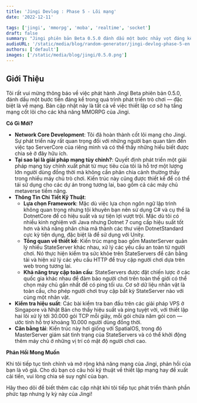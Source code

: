 ```yaml
---
title: 'Jingi Devlog : Phase 5 - Lõi mạng'
date: '2022-12-11'

tags: ['jingi', 'mmorpg', 'moba', 'realtime', 'socket']
draft: false
summary: "Jingi phiên bản Beta 0.5.0 đánh dấu một bước nhảy vọt đáng kể trong mạng, thiết lập cơ sở hạ tầng mạng cốt lõi để hỗ trợ các chức năng MMORPG mạnh mẽ. Bản cập nhật này có giải pháp mạng tùy chỉnh được tối ưu hóa để xử lý tải người dùng lớn và bao gồm khả năng truy cập máy chủ toàn cầu và cân bằng tải nâng cao."
audioURL: '/static/media/blog/random-generator/jingi-devlog-phase-5-en.mp3'
authors: ['default']
images: ['/static/media/blog/jingi/0.5.0.png']
---
```



## Giới Thiệu

Tôi rất vui mừng thông báo về việc phát hành Jingi Beta phiên bản 0.5.0, đánh dấu một bước tiến đáng kể trong quá trình phát triển trò chơi — đặc biệt là về mạng. Bản cập nhật này là tất cả về việc thiết lập cơ sở hạ tầng mạng cốt lõi cho các khả năng MMORPG của Jingi.

<YouTubeEmbed url="https://www.youtube.com/watch?v=U98MgNBLwfo" />

**Có Gì Mới?**

- **Network Core Development**: Tôi đã hoàn thành cốt lõi mạng cho Jingi. Sự phát triển này rất quan trọng đối với những người bạn quan tâm đến việc tạo ServerCore của riêng mình và có thể thấy những hiểu biết được chia sẻ ở đây hữu ích.
- **Tại sao lại là giải pháp mạng tùy chỉnh?**: Quyết định phát triển một giải pháp mạng tùy chỉnh xuất phát từ mục tiêu của tôi là hỗ trợ một lượng lớn người dùng đồng thời mà không cần phân chia cảnh thường thấy trong nhiều máy chủ trò chơi. Kiến trúc này cũng được thiết kế để có thể tái sử dụng cho các dự án trong tương lai, bao gồm cả các máy chủ metaverse tiềm năng.
- **Thông Tin Chi Tiết Kỹ Thuật**:
  - **Lựa chọn Framework**: Mặc dù việc lựa chọn ngôn ngữ lập trình không quan trọng nhưng tôi khuyên bạn nên sử dụng C# và cụ thể là DotnetCore để có hiệu suất và sự tiện lợi vượt trội. Mặc dù tôi có nhiều kinh nghiệm với Java nhưng Dotnet 7 cung cấp hiệu suất tốt hơn và khả năng phân chia mã thành các thư viện DotnetStandard cực kỳ tiện dụng, đặc biệt là để sử dụng với Unity.
  - **Tổng quan về thiết kế**: Kiến trúc mạng bao gồm MasterServer quản lý nhiều StateServer khác nhau, xử lý các yêu cầu an toàn từ người chơi. Nó thực hiện kiểm tra sức khỏe trên StateServers để cân bằng tải và hiện xử lý các yêu cầu HTTP để truy cập người chơi dựa trên web trong tương lai.
  - **Khả năng truy cập toàn cầu**: StateServers được đặt chiến lược ở các quốc gia khác nhau để đảm bảo người chơi trên toàn thế giới có thể chọn máy chủ gần nhất để có ping tối ưu. Cơ sở dữ liệu nhân vật là toàn cầu, cho phép người chơi truy cập bất kỳ StateServer nào với cùng một nhân vật.
- **Kiểm tra hiệu suất**: Các bài kiểm tra ban đầu trên các giải pháp VPS ở Singapore và Nhật Bản cho thấy hiệu suất và ping tuyệt vời, với thiết lập hai lõi xử lý tới 30.000 gói TCP mỗi giây, mỗi gói chứa năm gói con — ước tính hỗ trợ khoảng 10.000 người dùng đồng thời.
- **Cân bằng tải**: Kiến trúc này hơi giống với SpatialOS, trong đó MasterServer giám sát tình trạng của StateServers và có thể khởi động thêm máy chủ ở những vị trí có mật độ người chơi cao.

**Phản Hồi Mong Muốn**

Khi tôi tiếp tục tinh chỉnh và mở rộng khả năng mạng của Jingi, phản hồi của bạn là vô giá. Cho dù bạn có câu hỏi kỹ thuật về thiết lập mạng hay đề xuất cải tiến, vui lòng chia sẻ suy nghĩ của bạn.

Hãy theo dõi để biết thêm các cập nhật khi tôi tiếp tục phát triển thành phần phức tạp nhưng ly kỳ này của Jingi!